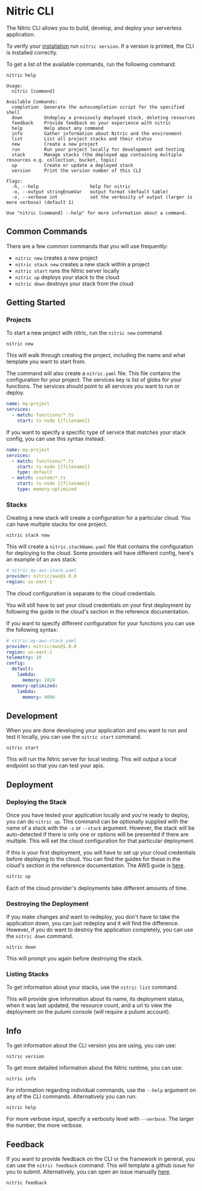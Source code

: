 
# Nitric CLI

The Nitric CLI allows you to build, develop, and deploy your serverless application.

To verify your [installation](/guides/getting-started/v0/installation) run `nitric version`. If a version is printed, the CLI is installed correctly.

To get a list of the available commands, run the following command:

```
nitric help

Usage:
  nitric [command]

Available Commands:
  completion  Generate the autocompletion script for the specified shell
  down        Undeploy a previously deployed stack, deleting resources
  feedback    Provide feedback on your experience with nitric
  help        Help about any command
  info        Gather information about Nitric and the environment
  list        List all project stacks and their status
  new         Create a new project
  run         Run your project locally for development and testing
  stack       Manage stacks (the deployed app containing multiple resources e.g. collection, bucket, topic)
  up          Create or update a deployed stack
  version     Print the version number of this CLI

Flags:
  -h, --help                   help for nitric
  -o, --output stringEnumVar   output format (default table)
  -v, --verbose int            set the verbosity of output (larger is more verbose) (default 1)

Use "nitric [command] --help" for more information about a command.
```

## Common Commands

There are a few common commands that you will use frequently:

- `nitric new` creates a new project
- `nitric stack new` creates a new stack within a project
- `nitric start` runs the Nitric server locally
- `nitric up` deploys your stack to the cloud
- `nitric down` destroys your stack from the cloud

## Getting Started

### Projects

To start a new project with nitric, run the `nitric new` command.

```
nitric new
```

This will walk through creating the project, including the name and what template you want to start from.

The command will also create a `nitric.yaml` file. This file contains the configuration for your project. The services key is list of globs for your functions. The services should point to all services you want to run or deploy.

```yaml
name: my-project
services:
  - match: functions/*.ts
    start: ts-node {{filename}}
```

If you want to specify a specific type of service that matches your stack config, you can use this syntax instead:

```yaml
name: my-project
services:
  - match: functions/*.ts
    start: ts-node {{filename}}
    type: default
  - match: custom/*.ts
    start: ts-node {{filename}}
    type: memory-optimized
```

### Stacks

Creating a new stack will create a configuration for a particular cloud. You can have multiple stacks for one project.

```
nitric stack new
```

This will create a `nitric.stackName.yaml` file that contains the configuration for deploying to the cloud. Some providers will have different config, here's an example of an aws stack:

```yaml
# nitric.my-aws-stack.yaml
provider: nitric/aws@1.0.0
region: us-east-1
```

<Note>The cloud configuration is separate to the cloud credentials.</Note>

<Note>
  You will still have to set your cloud credentials on your first deployment by
  following the guide in the cloud's section in the reference documentation.
</Note>

If you want to specify different configuration for your functions you can use the following syntax:

```yaml
# nitric.my-aws-stack.yaml
provider: nitric/aws@1.0.0
region: us-east-1
telemetry: 10
config:
  default:
    lambda:
      memory: 1024
  memory-optimized:
    lambda:
      memory: 4096
```

## Development

When you are done developing your application and you want to run and test it locally, you can use the `nitric start` command.

```
nitric start
```

This will run the Nitric server for local testing. This will output a local endpoint so that you can test your apis.

## Deployment

### Deploying the Stack

Once you have tested your application locally and you're ready to deploy, you can do `nitric up`. This command can be optionally supplied with the name of a stack with the `-s` or `--stack` argument. However, the stack will be auto-detected if there is only one or options will be presented if there are multiple. This will set the cloud configuration for that particular deployment.

If this is your first deployment, you will have to set up your cloud credentials before deploying to the cloud. You can find the guides for these in the cloud's section in the reference documentation. The AWS guide is [here](/reference/providers/aws).

```bash
nitric up
```

<Note>
  Each of the cloud provider's deployments take different amounts of time.
</Note>

### Destroying the Deployment

If you make changes and want to redeploy, you don't have to take the application down, you can just redeploy and it will find the difference. However, if you do want to destroy the application completely, you can use the `nitric down` command.

```
nitric down
```

<Note>This will prompt you again before destroying the stack.</Note>

### Listing Stacks

To get information about your stacks, use the `nitric list` command.

This will provide give information about its name, its deployment status, when it was last updated, the resource count, and a url to view the deployment on the pulumi console (will require a pulumi account).

## Info

To get information about the CLI version you are using, you can use:

```
nitric version
```

To get more detailed information about the Nitric runtime, you can use:

```
nitric info
```

For information regarding individual commands, use the `--help` argument on any of the CLI commands. Alternatively you can run:

```
nitric help
```

For more verbose input, specify a verbosity level with `--verbose`. The larger the number, the more verbose.

## Feedback

If you want to provide feedback on the CLI or the framework in general, you can use the `nitric feedback` command. This will template a github issue for you to submit. Alternatively, you can open an issue manually [here](https://github.com/nitrictech/cli/issues/new/choose).

```
nitric feedback
```
